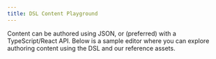 ```yaml
---
title: DSL Content Playground
---
```


Content can be authored using JSON, or (preferred) with a TypeScript/React
API. Below is a sample editor where you can explore authoring content using
the DSL and our reference assets.


<DSLContentPlayground client:only="react" />
